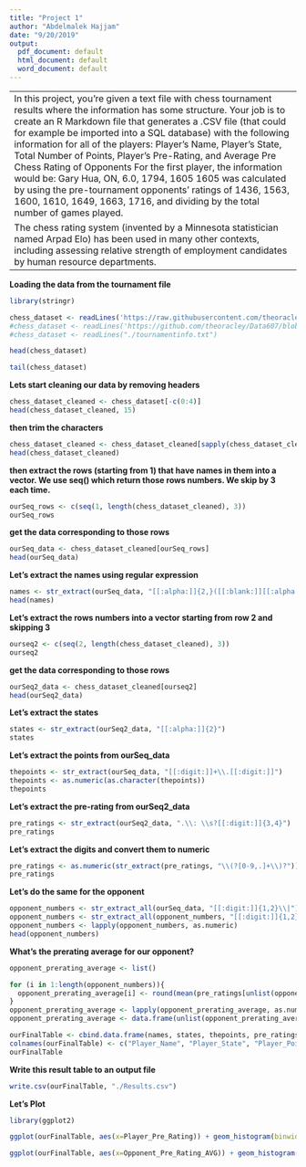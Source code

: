 ```yaml
---
title: "Project 1"
author: "Abdelmalek Hajjam"
date: "9/20/2019"
output:
  pdf_document: default
  html_document: default
  word_document: default
---
```


----------------------------------------------------------------------------
In this project, you’re given a text file with chess tournament results where the information has some structure. Your
job is to create an R Markdown file that generates a .CSV file (that could for example be imported into a SQL database)
with the following information for all of the players:
Player’s Name, Player’s State, Total Number of Points, Player’s Pre-Rating, and Average Pre Chess Rating of Opponents
For the first player, the information would be:
Gary Hua, ON, 6.0, 1794, 1605
1605 was calculated by using the pre-tournament opponents’ ratings of 1436, 1563, 1600, 1610, 1649, 1663, 1716, and
dividing by the total number of games played.

The chess rating system (invented by a Minnesota statistician named Arpad Elo) has been used in many other contexts,
including assessing relative strength of employment candidates by human resource departments.
-----------------------------------------------------------------------------



**Loading the data from the tournament file**

```r

library(stringr)

chess_dataset <- readLines('https://raw.githubusercontent.com/theoracley/Data607/master/Project1/tournamentinfo.txt')
#chess_dataset <- readLines('https://github.com/theoracley/Data607/blob/master/Project1/tournamentinfo.txt')
#chess_dataset <- readLines("./tournamentinfo.txt")

head(chess_dataset)

tail(chess_dataset)
```

**Lets start cleaning our data by removing headers**  

```r
chess_dataset_cleaned <- chess_dataset[-c(0:4)]
head(chess_dataset_cleaned, 15)
```

**then trim the characters**

```r
chess_dataset_cleaned <- chess_dataset_cleaned[sapply(chess_dataset_cleaned, nchar) > 0]
head(chess_dataset_cleaned)
```


**then extract the rows (starting from 1) that have names in them into a vector. We use seq() which return those rows numbers. We skip by 3 each time.**
```r
ourSeq_rows <- c(seq(1, length(chess_dataset_cleaned), 3))
ourSeq_rows
```

**get the data corresponding to those rows**

```r
ourSeq_data <- chess_dataset_cleaned[ourSeq_rows]
head(ourSeq_data)
```


**Let's extract the names using regular expression**

```r
names <- str_extract(ourSeq_data, "[[:alpha:]]{2,}([[:blank:]][[:alpha:]]{1,}){1,}")
head(names)
```

**Let's extract the rows numbers into a vector starting from row 2 and skipping 3**

```r
ourseq2 <- c(seq(2, length(chess_dataset_cleaned), 3))
ourseq2
```

**get the data corresponding to those rows**

```r
ourSeq2_data <- chess_dataset_cleaned[ourseq2]
head(ourSeq2_data)
```


**Let's extract the states**

```r
states <- str_extract(ourSeq2_data, "[[:alpha:]]{2}")
states
```

**Let's extract the points from ourSeq_data**

```r
thepoints <- str_extract(ourSeq_data, "[[:digit:]]+\\.[[:digit:]]")
thepoints <- as.numeric(as.character(thepoints))
thepoints
```

**Let's extract the pre-rating from ourSeq2_data** 

```r
pre_ratings <- str_extract(ourSeq2_data, ".\\: \\s?[[:digit:]]{3,4}")
pre_ratings
```

**Let's extract the digits and convert them to numeric**

```r
pre_ratings <- as.numeric(str_extract(pre_ratings, "\\(?[0-9,.]+\\)?"))
pre_ratings

```

**Let's do the same for the opponent** 

```r
opponent_numbers <- str_extract_all(ourSeq_data, "[[:digit:]]{1,2}\\|")
opponent_numbers <- str_extract_all(opponent_numbers, "[[:digit:]]{1,2}")
opponent_numbers <- lapply(opponent_numbers, as.numeric)
head(opponent_numbers)
```

**What's the prerating average for our opponent?**

```r
opponent_prerating_average <- list()

for (i in 1:length(opponent_numbers)){
  opponent_prerating_average[i] <- round(mean(pre_ratings[unlist(opponent_numbers[i])]),2)
}
opponent_prerating_average <- lapply(opponent_prerating_average, as.numeric)
opponent_prerating_average <- data.frame(unlist(opponent_prerating_average))

ourFinalTable <- cbind.data.frame(names, states, thepoints, pre_ratings, opponent_prerating_average)
colnames(ourFinalTable) <- c("Player_Name", "Player_State", "Player_Points", "Player_Pre_Rating", "Opponent_Pre_Rating_AVG")
ourFinalTable
```

**Write this result table to an output file**

```r
write.csv(ourFinalTable, "./Results.csv")
```

**Let's Plot**

```r
library(ggplot2)

ggplot(ourFinalTable, aes(x=Player_Pre_Rating)) + geom_histogram(binwidth = 50)

ggplot(ourFinalTable, aes(x=Opponent_Pre_Rating_AVG)) + geom_histogram(binwidth = 50)

```
